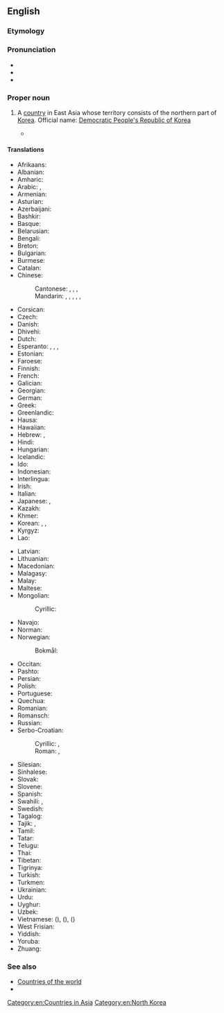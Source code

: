 ==English==
{{wikipedia}}

===Etymology===
{{rfe|en}}

===Pronunciation===
* {{IPA|en|/ˌnɔː(ɹ)θ kəˈɹiːə/}}
* {{audio|en|En-us-North Korea.ogg|Audio (US)}}
* {{rhymes|en|iːə}}

===Proper noun===
{{en-proper noun|head=[[north|North]] [[Korea]]}}

# {{senseid|en|Q423}}A [[country]] in East Asia whose territory consists of the northern part of [[Korea]]. Official name: [[Democratic People's Republic of Korea]]
#* {{quote-journal|en|date=April 9, 2013|author=Andrei Lankov|title=Stay Cool. Call North Korea’s Bluff.|work=New York Times|url=http://www.nytimes.com/2013/04/10/opinion/stay-cool-call-north-koreas-bluff.html?_r=0
|passage=A closer look at North Korean history reveals what Pyongyang’s leaders really want their near-farcical belligerence to achieve — a reminder to the world that '''North Korea''' exists, and an impression abroad that its leaders are irrational and unpredictable.}}

====Translations====
{{trans-top|id=Q423|a country in East Asia whose territory consists of the northern part of Korea}}
* Afrikaans: {{t|af|Noord-Korea}}
* Albanian: {{t|sq|Koreja e Veriut|f}}
* Amharic: {{t|am|ስሜን ኮርያ}}
* Arabic: {{t|ar|كُورِيَا الشَّمَالِيَّة|f|tr=kōriyā š-šamāliyya}}, {{t|ar|كُورِيَا الشَّمَالِيَّة|f}}
* Armenian: {{t|hy|Հյուսիսային Կորեա}}
* Asturian: {{t+|ast|Corea del Norte|f}}
* Azerbaijani: {{t|az|Şimali Koreya}}
* Bashkir: {{t|ba|Төньяҡ Корея}}
* Basque: {{t|eu|Ipar Korea}}
* Belarusian: {{t|be|Паўно́чная Карэ́я|f}}
* Bengali: {{t+|bn|উত্তর কোরিয়া}}
* Breton: {{t|br|Korea an Norzh}}
* Bulgarian: {{t+|bg|Се́верна Коре́я|f}}
* Burmese: {{t|my|မြောက်ကိုရီးယား}}
* Catalan: {{t+|ca|Corea del Nord|f}}
* Chinese:
*: Cantonese: {{t|yue|北韓}}, {{t|yue|北韩|tr=bak1 hon4}}, {{t+|yue|朝鮮}}, {{t|yue|朝鲜|tr=ciu4 sin1, ziu1 sin1}}
*: Mandarin: {{t+|cmn|朝鮮}}, {{t+|cmn|朝鲜|tr=Cháoxiǎn}}, {{t+|cmn|北朝鮮}}, {{t+|cmn|北朝鲜|tr=Běi Cháoxiǎn}} {{q|uncommon}}, {{t+|cmn|北韓}}, {{t+|cmn|北韩|tr=Běihán}} {{q|especially Taiwan, Hong Kong, Singapore or South Korean context}}
* Corsican: {{t|co|Corea di u Nordu}}
* Czech: {{t+|cs|Severní Korea|f}}
* Danish: {{t+|da|Nordkorea|n}}
* Dhivehi: {{t|dv|އުތުރު ކޮރެއާ}}
* Dutch: {{t+|nl|Noord-Korea|n}}
* Esperanto: {{t|eo|Nord-Koreujo}}, {{t|eo|Koreujo Norda}}, {{t|eo|Koreio Norda}}, {{t|eo|Nord-Koreio}}
* Estonian: {{t+|et|Põhja-Korea}}
* Faroese: {{t|fo|Norðurkorea|n}}
* Finnish: {{t+|fi|Pohjois-Korea}}
* French: {{t+|fr|Corée du Nord|f}}
* Galician: {{t+|gl|Corea do Norte|f}}
* Georgian: {{t|ka|ჩრდილოეთი კორეა}}
* German: {{t+|de|Nordkorea|n}}
* Greek: {{t+|el|Βόρεια Κορέα|f}}
* Greenlandic: {{t|kl|Korea Avannarleq}}
* Hausa: {{t|ha|Koriya ta Arewa}}
* Hawaiian: {{t|haw|Kōlea ʻĀkau}}
* Hebrew: {{t|he|קוֹרֵיאָה הַצְּפוֹנִית|f|tr=koré'a ha-ts'fonít}}, {{t|he|צְפוֹן קוֹרֵיאָה|m|tr=ts'fón koré'a}}
* Hindi: {{t+|hi|उत्तर कोरिया|m}}
* Hungarian: {{t+|hu|Észak-Korea}}
* Icelandic: {{t+|is|Norður-Kórea|f}}
* Ido: {{t+|io|Nord-Korea}}
* Indonesian: {{t+|id|Korea Utara}}
* Interlingua: {{t|ia|Corea del Nord}}
* Irish: {{t|ga|Cóiré Thuaidh|f|alt=An Chóiré Thuaidh}}
* Italian: {{t+|it|Corea del Nord|f}}
* Japanese: {{t+|ja|北朝鮮|tr=きたちょうせん, Kita Chōsen}}, {{t+|ja|北韓|tr=ほっかん, Hokkan}}
* Kazakh: {{t|kk|Солтүстік Корея}}
* Khmer: {{t+|km|កូរ៉េខាងជើង}}
* Korean: {{t+|ko|^북조선(北朝鮮)}} {{q|North Korea}}, {{t+|ko|^북한(北韓)}} {{q|South Korea}}, {{t+|ko|^조선(朝鮮)}}
* Kyrgyz: {{t+|ky|Түндүк Корея}}
* Lao: {{t|lo|ເກົາຫລີເໜືອ}}
{{trans-mid}}
* Latvian: {{t|lv|Ziemeļkoreja|f}}
* Lithuanian: {{t+|lt|Šiaurės Korėja|f}}
* Macedonian: {{t+|mk|Северна Коре́ја|f}}
* Malagasy: {{t|mg|Korea Avaratra}}
* Malay: {{t+|ms|Korea Utara}}
* Maltese: {{t|mt|Korea ta' Fuq|alt=il-Korea ta' Fuq}}
* Mongolian:
*: Cyrillic: {{t+|mn|Хойд Солонгос}}
* Navajo: {{t|nv|Náhookǫsjí Binááʼádaałtsʼózí Dineʼé Bikéyah Yázhí}}
* Norman: {{t|nrf|Corée du Nord|f}}
* Norwegian:
*: Bokmål: {{t+|nb|Nord-Korea}}
* Occitan: {{t|oc|Corèa del Nòrd|f}}
* Pashto: {{t|ps|شمالي کوريا|f|tr=šamālí koryã}}
* Persian: {{t+|fa|کره شمالی|tr=kore-ye šomâli|alt=کرۀ شمالی}}
* Polish: {{t+|pl|Korea Północna|f}}
* Portuguese: {{t+|pt|Coreia do Norte|f}}
* Quechua: {{t|qu|Chinchay Kuriya}}
* Romanian: {{t+|ro|Coreea de Nord|f}}
* Romansch: {{t|rm|Corea dal Nord|f}}
* Russian: {{t+|ru|Се́верная Коре́я|f}}
* Serbo-Croatian:
*: Cyrillic: {{t|sh|Се̏ве̄рна̄ Коре́ја|f}}, {{t|sh|Сје̏ве̄рна̄ Коре́ја|f}}
*: Roman: {{t|sh|Sȅvērnā Koréja|f}}, {{t+|sh|Sjȅvērnā Koréja|f}}
* Silesian: {{t|szl|Půłnocno Koryjo}}
* Sinhalese: {{t|si|උතුරු කොරියාව}}
* Slovak: {{t|sk|Severná Kórea|f}}
* Slovene: {{t|sl|Severna Koreja|f}}
* Spanish: {{t+|es|Corea del Norte|f}}
* Swahili: {{t|sw|Korea ya Kaskazini}}, {{t|sw|Korea Kaskazini}}
* Swedish: {{t+|sv|Nordkorea|n}}
* Tagalog: {{t|tl|Hilagang Korea}}
* Tajik: {{t+|tg|Кореяи Шимолӣ}}, {{t|tg|Куриёи Шимолӣ}}
* Tamil: {{t|ta|வடகொரியா}}
* Tatar: {{t|tt|Төньяк Корея}}
* Telugu: {{t+|te|ఉత్తర కొరియా}}
* Thai: {{t+|th|เกาหลีเหนือ}}
* Tibetan: {{t|bo|བྱང་ཀོ་རི་ཡ}}
* Tigrinya: {{t|ti|ሰሜን ኮርያ}}
* Turkish: {{t+|tr|Kuzey Kore}}
* Turkmen: {{t|tk|Demirgazyk Koreýa}}
* Ukrainian: {{t+|uk|Півні́чна Коре́я|f}}
* Urdu: {{t|ur|شمالی کوریا|m|tr=šimālī koriyā}}
* Uyghur: {{t|ug|شىمالىي چاۋشيەن}}
* Uzbek: {{t+|uz|Shimoliy Koreya}}
* Vietnamese: {{t+|vi|Bắc Triều Tiên}} ({{t|vi|北朝鮮}}), {{t+|vi|Bắc Hàn}} ({{t|vi|北韓}}), {{t+|vi|Triều Tiên}} ({{t|vi|朝鮮}})
* West Frisian: {{t|fy|Noard-Koreä}}
* Yiddish: {{t|yi|צפֿון קאָרעע|tr=tsofn koree}}
* Yoruba: {{t|yo|Guusu Kọria}}
* Zhuang: {{t|za|Cauzsenh}}
{{trans-bottom}}

===See also===
* [[Appendix:Countries of the world|Countries of the world]]
* {{list:countries of Asia/en}}{{topics|en|Countries in Asia}}

[[Category:en:Countries in Asia]]
[[Category:en:North Korea]]